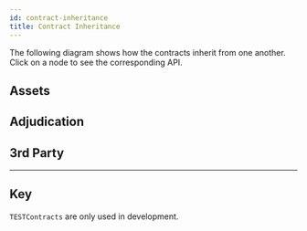 ```yaml
---
id: contract-inheritance
title: Contract Inheritance
---
```



The following diagram shows how the contracts inherit from one another. Click on a node to see the corresponding API.

## Assets

<Mermaid
  chart='
graph TD
linkStyle default interpolate basis
SafeMath([SafeMath])
Outcome([Outcome])
IAssetHolder
AssetHolder
IERC20
ERC20AssetHolder
ETHAssetHolder
TESTAssetHolder
IAssetHolder--> AssetHolder
SafeMath-.-> AssetHolder
IERC20-.-> ERC20AssetHolder
Outcome-.-> AssetHolder
AssetHolder-->ETHAssetHolder
AssetHolder-->ERC20AssetHolder
AssetHolder-->TESTAssetHolder
classDef Library fill:#ffffff,stroke:#656664,stroke-dasharray: 5 5
classDef Contract fill:#ffffff,stroke:#656664;
classDef DeployedContract fill:#ffffff,stroke:#3531ff,stroke-width:3px;
classDef Abstraction fill:#ffffff,stroke:#8dc404,stroke-dasharray: 5 5;
classDef Interface fill:#ffffff,stroke:#de1065,stroke-dasharray: 5 5;
classDef TestContract fill:#fafe4f,stroke-width:0px
class SafeMath,Outcome Library;
class IAssetHolder,IERC20 Interface;
class AssetHolder,ETHAssetHolder,ERC20AssetHolder Contract;
class TESTAssetHolder TestContract;
class ETHAssetHolder,ERC20AssetHolder DeployedContract;
click Outcome "/contract-api/natspec/Outcome";
click AssetHolder "/contract-api/natspec/AssetHolder";
click ERC20AssetHolder "/contract-api/natspec/ERC20AssetHolder";
click ETHAssetHolder "/contract-api/natspec/ETHAssetHolder";
click IAssetHolder "/contract-api/natspec/interfaces/IAssetHolder";
click TESTAssetHolder "/contract-api/natspec/test/TESTAssetHolder";
'
/>

## Adjudication

<Mermaid
  chart='
graph TD
linkStyle default interpolate basis
Outcome([Outcome])
IAdjudicator
IForceMove
ForceMove
NitroAdjudicator
TESTForceMove
TESTNitroAdjudicator
IForceMoveApp-.-> ForceMove
IForceMove--> ForceMove
Outcome--> NitroAdjudicator
IAdjudicator--> NitroAdjudicator
ForceMove--> NitroAdjudicator
ForceMove-->TESTForceMove
NitroAdjudicator--> TESTNitroAdjudicator
classDef Contract fill:#ffffff,stroke:#656664;
classDef DeployedContract fill:#ffffff,stroke:#3531ff,stroke-width:3px;
classDef Abstraction fill:#ffffff,stroke:#8dc404,stroke-dasharray: 5 5
classDef Interface fill:#ffffff,stroke:#de1065,stroke-dasharray: 5 5
classDef TestContract fill:#fafe4f,stroke-width:0px;
classDef Library fill:#ffffff,stroke:#656664,stroke-dasharray: 5 5
class Outcome,SafeMath Library;
class IAdjudicator,IForceMoveApp,IForceMove Interface;
class ForceMove Contract;
class TESTForceMove,TESTNitroAdjudicator TestContract;
class NitroAdjudicator DeployedContract;
click IForceMoveApp "/contract-api/natspec/interfaces/IForceMoveApp";
click Outcome "/contract-api/natspec/Outcome";
click IAdjudicator "/contract-api/natspec/interfaces/IAdjudicator";
click ForceMove "/contract-api/natspec/ForceMove";
click IForceMove "/contract-api/natspec/interfaces/IForceMove";
click NitroAdjudicator "/contract-api/natspec/NitroAdjudicator";
click TESTForceMove "/contract-api/natspec/test/TESTForceMove";
click TESTNitroAdjudicator "/contract-api/natspec/test/TESTNitroAdjudicator";
'
/>

## 3rd Party

<Mermaid
  chart='
graph TD
linkStyle default interpolate basis
ERC20
IERC20
Token
CountingApp
IForceMoveApp
SingleAssetPayments
TrivialApp
IForceMoveApp-->CountingApp
IForceMoveApp-->TrivialApp
IForceMoveApp-->SingleAssetPayments
IERC20-->ERC20
ERC20-->Token
classDef Contract fill:#ffffff,stroke:#656664;
classDef DeployedContract fill:#ffffff,stroke:#3531ff,stroke-width:3px;
classDef Abstraction fill:#ffffff,stroke:#8dc404,stroke-dasharray: 5 5
classDef Interface fill:#ffffff,stroke:#de1065,stroke-dasharray: 5 5
classDef TestContract fill:#fafe4f,stroke-width:0px;
classDef fill:#ffffff,stroke:#656664,stroke-dasharray: 5 5
class Outcome,SafeMath Library;
class IForceMoveApp,IERC20 Interface;
class SingleAssetPayments,TrivialApp,CountingApp,ERC20 Contract;
class Token TestContract;
click CountingApp "/contract-api/natspec/CountingApp";
click IForceMoveApp "/contract-api/natspec/interfaces/IForceMoveApp";
click Outcome "/contract-api/natspec/Outcome";
click SingleAssetPayments "/contract-api/natspec/examples/SingleAssetPayments";
click Token "/contract-api/natspec/test/Token";
click TrivialApp "/contract-api/natspec/TrivialApp";
'
/>

---

## Key

<Mermaid
  chart="
graph TD
linkStyle default interpolate basis
Abstraction-->|Inherited by| Contract
Contract-->|Inherited by| TESTContract
Interface-->|Inherited by| Contract
Library([Library])-.->|Imported by| Contract
DeployedContract
classDef Contract fill:#ffffff,stroke:#656664;
classDef TestContract fill:#fafe4f,stroke-width:0px;
classDef Interface fill:#ffffff,stroke:#de1065,stroke-dasharray: 5 5
classDef Library fill:#ffffff,stroke:#656664,stroke-dasharray: 5 5
classDef DeployedContract fill:#ffffff,stroke:#3531ff,stroke-width:3px;
class Library Library;
class Contract Contract;
class TESTContract TestContract;
class Interface Interface;
class DeployedContract DeployedContract
"
/>

`TESTContracts` are only used in development.
